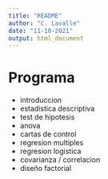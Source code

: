 ```yaml
---
title: "README"
author: "C. Lavalle"
date: "11-10-2021"
output: html_document
---
```


# Programa
- introduccion
- estadistica descriptiva
- test de hipotesis
- anova
- cartas de control
- regresion multiples
- regresion logistica
- covarianza / correlacion
- diseño factorial 
